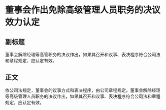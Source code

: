 # 董事会作出免除高级管理人员职务的决议效力认定
## 副标题
董事会解除经理等高管职务的决议作出，如果其召开和议事、表决程序符合公司法和章程规定，应认定有效。
## 正文
依公司法规定，董事会的议事方式和表决程序，由公司章程规定。董事会解除经理等高级管理人员职务的决议作出，如果其召开和议事、表决程序符合公司法和章程规定，应认定有效。